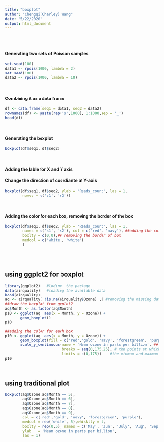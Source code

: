 ```yaml
---
title: "boxplot"
author: "Chengqi(Charley) Wang"
date: "5/22/2020"
output: html_document
---
```


<br/><br/>

#### Generating two sets of Poisson samples
```r
set.seed(100)
data1 <- rpois(1000, lambda = 2)
set.seed(100)
data2 <- rpois(1000, lambda = 10)
```
<br/>

#### Combining it as a data frame
```r
df <- data.frame(seq1 = data1, seq2 = data2)
rownames(df) <- paste(rep('s',1000), 1:1000,sep = '_')
head(df)
```
<br/>

#### Generating the boxplot
```r
boxplot(df$seq1, df$seq2)
```
<br/>

#### Adding the lable for X and Y axis<br/>
#### Change the direction of coordiante at Y-axis 
```r
boxplot(df$seq1, df$seq2, ylab = 'Reads_count', las = 1,
        names = c('s1', 's2'))
```
<br/>

#### Adding the color for each box, removing the border of the box
```r
boxplot(df$seq1, df$seq2, ylab = 'Reads_count', las = 1,
        names = c('s1', 's2'), col = c('red', 'navy'), ##adding the color
        boxlty = c(0,0),## removing the border of box
        medcol = c('white', 'white')
        )
```
<br/><br/>

## using ggplot2 for boxplot
```r
library(ggplot2)   #loding  the package 
data(airquality)   #loading the available data
head(airquality)
aq <- airquality[ !is.na(airquality$Ozone) ,] #removing the missing data for Ozone variable
##draw the boxplot from ggplot2
aq$Month <- as.factor(aq$Month)
p10 <- ggplot(aq, aes(x = Month, y = Ozone)) + 
       geom_boxplot()
p10

##adding the color for each box
p10 <- ggplot(aq, aes(x = Month, y = Ozone)) + 
       geom_boxplot(fill = c('red','gold', 'navy', 'forestgreen', 'purple')) +
       scale_y_continuous(name = 'Mean ozone in parts per billion', ## add the y asis name
                          breaks = seq(0,175,25), # the points at which tick-marks are to be drawn
                          limits = c(0,175))    #the minmum and maxmum of y-axis
p10

```
<br/>

## using traditional plot
```r
boxplot(aq$Ozone[aq$Month == 5],
        aq$Ozone[aq$Month == 6],
        aq$Ozone[aq$Month == 7],
        aq$Ozone[aq$Month == 8],
        aq$Ozone[aq$Month == 9],
        col = c('red','gold', 'navy', 'forestgreen', 'purple'),
        medcol = rep('white', 5),whisklty = 1,
        boxlty = rep(0,5), names = c('May', 'Jun', 'July', 'Aug', 'Sep'),
        ylab   = 'Mean ozone in parts per billion',
        las = 1)
```